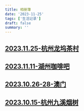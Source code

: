 ```yaml
---
title: 相册簿
date: '2023-11-25'
tags: ['生活记录']
draft: false
summary: ''
---
```


## [2023.11.25-杭州龙坞茶村](/blog/相册簿/2023/2023.11.25-杭州龙坞茶村)
## [2023.11.11-湖州咖啡吧](/blog/相册簿/2023/2023.11.11-湖州咖啡吧)
## [2023.10.26-28-澳门](/blog/相册簿/2023/2023.10.26-28-澳门)
## [2023.10.15-杭州九溪烟树](/blog/相册簿/2023/2023.10.15-杭州九溪烟树)